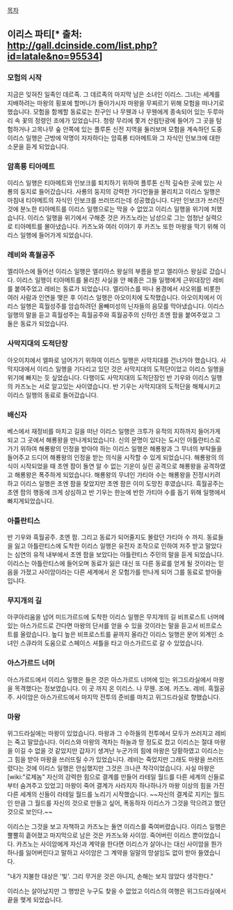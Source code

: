 [[목차]]
== 이리스 파티[* 출처: http://gall.dcinside.com/list.php?id=latale&no=95534] ==

=== 모험의 시작 ===
지금은 잊혀진 일족인 데르족. 그 데르족의 마지막 남은 소녀인 이리스.
그녀는 세계를 지배하려는 마왕의 횡포에 할머니가 돌아가시자 마왕을 무찌르기 위해 모험을 떠나기로 했습니다.
모험을 함께할 동료로는 친구인 나 무웬과 나 무웬에게 종속되어 있는 두루마리 속 꽃의 정령인 조에가 있었습니다.
청랑 무리에 쫓겨 산림탄광에 들어가 그 곳을 탐험하거나 고목나무 숲 안쪽에 있는 플루톤 신전 지역을 둘러보며 모험을 계속하던 도중
이리스 일행은 근방에 악명이 자자하다는 암흑룡 티아메트와 그 자식인 인보크에 대한 소문을 듣게 되었습니다.

=== 암흑룡 티아메트 ===
이리스 일행은 티아메트와 인보크를 퇴치하기 위하여 플루톤 신적 깊숙한 곳에 있는 사룡의 둥지로 들어갔습니다.
사룡의 둥지의 강력한 가디언들을 물리치고 이리스 일행은 마침내 티아메트의 자식인 인보크를 쓰러뜨리는데 성공했습니다.
다만 인보크가 쓰러진 것에 분노한 티아메트를 이리스 일행으로는 막을 수 없었고 이리스 일행을 위기에 처했습니다.
이리스 일행을 위기에서 구해준 것은 카즈노라는 남성으로 그는 엄청난 실력으로 티아메트를 몰아냈습니다.
카즈노와 여러 이야기 후 카즈노 또한 마왕을 막기 위해 이리스 일행에 들어가게 되었습니다.

=== 레비와 흑월공주 ===
엘리아스에 들어선 이리스 일행은 엘리아스 왕실의 부름을 받고 엘리아스 왕실로 갔습니다.
이리스 일행이 티아메트를 물리친 사실을 안 혜종은 그들 일행에게 근위대장인 레비를 붙여주었고 레비는 동료가 되었습니다.
엘리아스를 떠나 용경에서 샤오위를 비롯한 여러 사람과 인연을 맺은 후 이리스 일행은 아오이치에 도착했습니다.
아오이치에서 이리스 일행은 흑월성주를 암습하려던 올빼미성의 닌자들의 음모를 막아냈습니다.
이리스 일행의 말을 듣고 흑월성주는 흑월공주와 흑월공주의 신하인 초엔 팜을 붙여주었고 그 둘은 동료가 되었습니다.

=== 사막지대의 도적단장 ===
아오이치에서 엘파로 넘어가기 위하여 이리스 일행은 사막지대를 건너가야 했습니다.
사막지대에서 이리스 일행을 기다리고 있던 것은 사막지대의 도적단이었고 이리스 일행을 위기에 빠지는 듯 싶었습니다.
다행이도 사막지대의 도적단장인 반 기우와 이리스 일행의 카즈노는 서로 알고있는 사이였습니다.
반 기우는 사막지대의 도적단을 해체시키고 이리스 일행의 동료로 들어갔습니다.

=== 배신자 ===
베스에서 재정비를 마치고 길을 떠난 이리스 일행은 크투가 유적의 지하까지 들어가게 되고 그 곳에서 해룡왕을 만나게되었습니다.
신의 문명이 있다는 도시인 아틀란티스로 가기 위하여 해룡왕의 인정을 받아야 하는 이리스 일행은 해룡왕과 그 무녀의 부탁들을 들어주고 드디어 해룡왕의 인정을 받는 의식을 시작할 수 있게 되었습니다.
해룡왕의 의식이 시작되었을 때 초엔 팜이 돌연 알 수 없는 기운이 실린 공격으로 해룡왕을 공격하였고 해룡왕은 폭주하게 되었습니다.
해룡왕의 무녀인 가티아 수는 해룡왕을 진정시키려 하고 이리스 일행은 초엔 팜을 찾았지만 초엔 팜은 이미 도망친 후였습니다.
흑월공주는 초엔 팜의 행동에 크게 상심하고 반 기우는 한눈에 반한 가티아 수를 돕기 위해 일행에서 빠지게되었습니다.

=== 아틀란티스 ===
반 기우와 흑월공주. 초엔 팜. 그리고 동료가 되어줄지도 몰랐던 가티아 수 까지. 동료들을 잃고 아틀란티스에 도착한 이리스 일행은 유전자 조작으로 인하여 저주 받고 말았다는 심연의 유적 내부에서 초엔 팜을 보았다는 아틀란티스 주민의 말을 듣게 되었습니다.
이리스는 아틀란티스에 들어오며 동료가 잃은 대신 또 다른 동료를 얻게 될 것이라는 믿음을 가졌고 사이암이라는 다른 세계에서 온 모험가를 만나게 되어 그를 동료로 받아들입니다.

=== 무지개의 길 ===
아쿠아리움을 넘어 미드가르드에 도착한 이리스 일행은 무지개의 길 비프로스트 너머에 있는 아스가르드로 간다면 마왕의 단서를 얻을 수 있을 것이라는 말을 듣고서 비프로스트를 올랐습니다.
높디 높은 비프로스트를 끝까지 올라간 이리스 일행은 문어 외계인 소녀인 스큐라의 도움으로 스페이스 셔틀을 타고 아스가르드로 갈 수 있었습니다.

=== 아스가르드 너머 ===
아스가르드에서 이리스 일행은 들은 것은 아스가르드 너머에 있는 위그드라실에서 마왕을 목격했다는 정보였습니다.
이 곳 까지 온 이리스. 나 무웬. 조에. 카즈노. 레비. 흑월공주. 사이암은 아스가르드에서 마지막 전투의 준비를 마치고 위그드라실로 향했습니다.

=== 마왕 ===
위그드라실에는 마왕이 있었습니다.
마왕과 그 수하들의 전투에서 모두가 쓰러지고 레비는 죽고 말았습니다.
이리스와 마왕의 격차는 하늘과 땅 정도로 컸고 이리스는 절대 마왕을 이길 수 없을 것 같았지만 갑자기 생겨난 누군가의 힘에 마왕은 당황하였고 이리스는 그 힘을 받아 마왕을 쓰러뜨릴 수가 있었습니다.
레비는 죽었지만 그래도 마왕을 쓰러뜨렸다는 것에 이리스 일행은 안심했지만 그것은 크나큰 착각이었습니다.
사실 마왕은 [wiki:"로제놈" 자신의 강력한 힘으로 결계를 만들어 라테일 월드를 다른 세계의 신들로 부터 숨겨주고 있었고] 마왕이 죽어 결계가 사라지자 하나하나가 마왕 이상의 힘을 가진 다른 세계의 신들이 라테일 월드를 노리기 시작했습니다. 
~~자신의 결계로 지키는 월드인 만큼 그 월드를 자신의 것으로 만들고 싶어, 폭동하자 이리스가 그것을 막으려고 했던 것으로 보인다.~~




이리스는 그것을 보고 자책하고 카즈노는 돌연 이리스를 죽여버렸습니다.
이리스 일행은 뿔뿔히 흩어졌고 마지막으로 남은 것은 카즈노와 사이암. 죽어버린 이리스 뿐이었습니다.
카즈노는 사이암에게 자신과 계약을 한다면 이리스가 살아나는 대신 사이암을 뭔가 하나를 잃어버린다고 말하고 사이암은 그 계약을 일말의 망설임도 없이 받아 들였습니다.

"내가 지불한 대상은 '빛'. 그리 무거운 것은 아니지, 손해는 보지 않았다 생각한다."

이리스는 살아났지만 그 행방은 누구도 찾을 수 없었고 이리스의 여행은 위그드라실에서 끝을 맺게 되었습니다.
